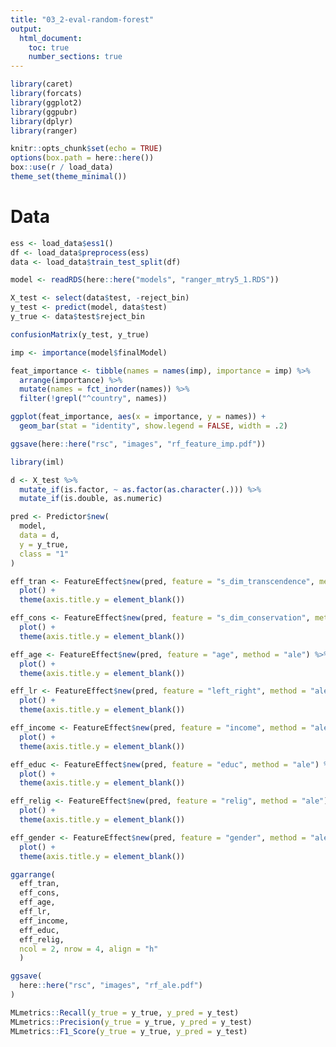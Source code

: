 ```yaml
---
title: "03_2-eval-random-forest"
output:
  html_document:
    toc: true
    number_sections: true
---
```


```r

library(caret)
library(forcats)
library(ggplot2)
library(ggpubr)
library(dplyr)
library(ranger)

knitr::opts_chunk$set(echo = TRUE)
options(box.path = here::here())
box::use(r / load_data)
theme_set(theme_minimal())
```

# Data

```r
ess <- load_data$ess1()
df <- load_data$preprocess(ess)
data <- load_data$train_test_split(df)
```


```r
model <- readRDS(here::here("models", "ranger_mtry5_1.RDS"))
```


```r
X_test <- select(data$test, -reject_bin)
y_test <- predict(model, data$test)
y_true <- data$test$reject_bin
```


```r
confusionMatrix(y_test, y_true)
```


```r
imp <- importance(model$finalModel)

feat_importance <- tibble(names = names(imp), importance = imp) %>%
  arrange(importance) %>%
  mutate(names = fct_inorder(names)) %>%
  filter(!grepl("^country", names))

ggplot(feat_importance, aes(x = importance, y = names)) +
  geom_bar(stat = "identity", show.legend = FALSE, width = .2)

ggsave(here::here("rsc", "images", "rf_feature_imp.pdf"))
```

```r
library(iml)

d <- X_test %>%
  mutate_if(is.factor, ~ as.factor(as.character(.))) %>%
  mutate_if(is.double, as.numeric)

pred <- Predictor$new(
  model,
  data = d,
  y = y_true,
  class = "1"
)
```


```r
eff_tran <- FeatureEffect$new(pred, feature = "s_dim_transcendence", method = "ale") %>% 
  plot() + 
  theme(axis.title.y = element_blank())

eff_cons <- FeatureEffect$new(pred, feature = "s_dim_conservation", method = "ale") %>% 
  plot() + 
  theme(axis.title.y = element_blank())

eff_age <- FeatureEffect$new(pred, feature = "age", method = "ale") %>% 
  plot() + 
  theme(axis.title.y = element_blank())

eff_lr <- FeatureEffect$new(pred, feature = "left_right", method = "ale") %>% 
  plot() + 
  theme(axis.title.y = element_blank())

eff_income <- FeatureEffect$new(pred, feature = "income", method = "ale") %>% 
  plot() + 
  theme(axis.title.y = element_blank())

eff_educ <- FeatureEffect$new(pred, feature = "educ", method = "ale") %>% 
  plot() +
  theme(axis.title.y = element_blank())

eff_relig <- FeatureEffect$new(pred, feature = "relig", method = "ale") %>% 
  plot() + 
  theme(axis.title.y = element_blank())

eff_gender <- FeatureEffect$new(pred, feature = "gender", method = "ale") %>% 
  plot() + 
  theme(axis.title.y = element_blank())
```

```r
ggarrange(
  eff_tran,
  eff_cons, 
  eff_age, 
  eff_lr, 
  eff_income, 
  eff_educ, 
  eff_relig,
  ncol = 2, nrow = 4, align = "h"
  ) 
```

```r
ggsave(
  here::here("rsc", "images", "rf_ale.pdf")
)
```

```r
MLmetrics::Recall(y_true = y_true, y_pred = y_test)
MLmetrics::Precision(y_true = y_true, y_pred = y_test)
MLmetrics::F1_Score(y_true = y_true, y_pred = y_test)
```


